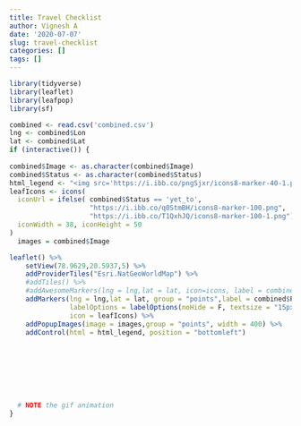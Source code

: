 ```yaml
---
title: Travel Checklist
author: Vignesh A
date: '2020-07-07'
slug: travel-checklist
categories: []
tags: []
---
```




```r
library(tidyverse)
library(leaflet)
library(leafpop)
library(sf)
```

```r
combined <- read.csv('combined.csv')
lng <- combined$Lon
lat <- combined$Lat
if (interactive()) {
  
combined$Image <- as.character(combined$Image)
combined$Status <- as.character(combined$Status)
html_legend <- "<img src='https://i.ibb.co/pngSjxr/icons8-marker-40-1.png'> - Yet to Visit<br/><img src='https://i.ibb.co/JRjN7v4/icons8-marker-40.png'> - Visited"
leafIcons <- icons(
  iconUrl = ifelse( combined$Status == 'yet_to',
                    "https://i.ibb.co/q0StmBH/icons8-marker-100.png",
                    "https://i.ibb.co/T1QxhJQ/icons8-marker-100-1.png"),
  iconWidth = 38, iconHeight = 50
)
  images = combined$Image

leaflet() %>%
    setView(78.9629,20.5937,5) %>%
    addProviderTiles("Esri.NatGeoWorldMap") %>%
    #addTiles() %>%
    #addAwesomeMarkers(lng = lng,lat = lat, icon=icons, label = combined$Place) %>%
    addMarkers(lng = lng,lat = lat, group = "points",label = combined$Place,
               labelOptions = labelOptions(noHide = F, textsize = "15px"),
               icon = leafIcons) %>%
    addPopupImages(image = images,group = "points", width = 400) %>%
    addControl(html = html_legend, position = "bottomleft")
    

      



  
  
  # NOTE the gif animation
}

```


